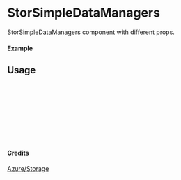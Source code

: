 
<Meta of={StorSimpleDataManagers} title="Azure/Storage/StorSimpleDataManagers" />

# StorSimpleDataManagers

StorSimpleDataManagers component with different props.

#### Example

<Canvas of={StorSimpleDataManagers.Primary} />

## Usage

```ts
import { StorSimpleDataManagers } from "yadl-ui";

const Example = () => {
  return (
      <StorSimpleDataManagers />
  );
};

export default Example;
```

#### Credits
[Azure/Storage](https://learn.microsoft.com/en-us/azure/architecture/icons/)
